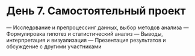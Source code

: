 # День 7. Самостоятельный проект {#ind}

— Исследование и препроцессинг данных, выбор методов анализа 
— Формулировка гипотез и статистический анализ 
— Выводы, интерпретация и визуализация 
— Презентация результатов и обсуждение с другими участниками 